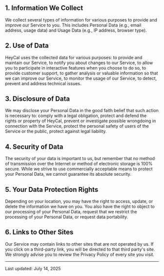 ## 1. Information We Collect

We collect several types of information for various purposes to provide and improve our Service to you. This includes Personal Data (e.g., email address, usage data) and Usage Data (e.g., IP address, browser type).

## 2. Use of Data

HeyCal uses the collected data for various purposes: to provide and maintain our Service, to notify you about changes to our Service, to allow you to participate in interactive features when you choose to do so, to provide customer support, to gather analysis or valuable information so that we can improve our Service, to monitor the usage of our Service, to detect, prevent and address technical issues.

## 3. Disclosure of Data

We may disclose your Personal Data in the good faith belief that such action is necessary to: comply with a legal obligation, protect and defend the rights or property of HeyCal, prevent or investigate possible wrongdoing in connection with the Service, protect the personal safety of users of the Service or the public, protect against legal liability.

## 4. Security of Data

The security of your data is important to us, but remember that no method of transmission over the Internet or method of electronic storage is 100% secure. While we strive to use commercially acceptable means to protect your Personal Data, we cannot guarantee its absolute security.

## 5. Your Data Protection Rights

Depending on your location, you may have the right to access, update, or delete the information we have on you. You also have the right to object to our processing of your Personal Data, request that we restrict the processing of your Personal Data, or request data portability.

## 6. Links to Other Sites

Our Service may contain links to other sites that are not operated by us. If you click on a third-party link, you will be directed to that third party's site. We strongly advise you to review the Privacy Policy of every site you visit.

---

<p className="text-sm text-gray-500 mt-12">Last updated: July 14, 2025</p>